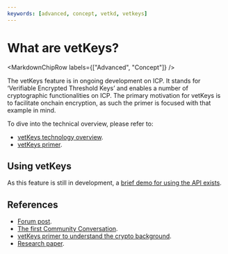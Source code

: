 ```yaml
---
keywords: [advanced, concept, vetkd, vetkeys]
---
```



# What are vetKeys?

<MarkdownChipRow labels={["Advanced", "Concept"]} />

The vetKeys feature is in ongoing development on ICP. It stands for ‘Verifiable Encrypted Threshold Keys’ and enables a number of cryptographic functionalities on ICP. The primary motivation for vetKeys is to facilitate onchain encryption, as such the primer is focused with that example in mind.

To dive into the technical overview, please refer to:

- [vetKeys technology overview](/docs/current/references/vetkeys-overview).
- [vetKeys primer](https://internetcomputer.org/blog/features/vetkey-primer).

## Using vetKeys

As this feature is still in development, a [brief demo for using the API exists](using-vetkeys.mdx).

## References
- [Forum post](https://forum.dfinity.org/t/threshold-key-derivation-privacy-on-the-ic/16560).
- [The first Community Conversation](https://youtu.be/baM6jHnmMq8).
- [vetKeys primer to understand the crypto background](https://internetcomputer.org/blog/features/vetkey-primer).
- [Research paper](https://eprint.iacr.org/2023/616.pdf).

